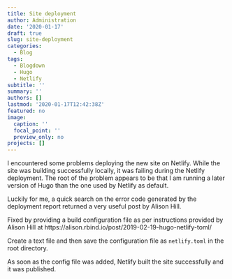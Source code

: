 ```yaml
---
title: Site deployment
author: Administration
date: '2020-01-17'
draft: true
slug: site-deployment
categories:
  - Blog
tags:
  - Blogdown
  - Hugo
  - Netlify
subtitle: ''
summary: ''
authors: []
lastmod: '2020-01-17T12:42:38Z'
featured: no
image:
  caption: ''
  focal_point: ''
  preview_only: no
projects: []
---
```


I encountered some problems deploying the new site on Netlify.
While the site was building successfully locally, it was failing during the Netlify deployment. The root of the problem appears to be that I am running a later version of Hugo than the one used by Netlify as default.

Luckily for me, a quick search on the error code generated by the deployment report returned a very useful post by Alison Hill.

Fixed by providing a build configuration file as per instructions provided by Alison Hill at https://alison.rbind.io/post/2019-02-19-hugo-netlify-toml/

Create a text file and then save the configuration file as `netlify.toml` in the root directory.

As soon as the config file was added, Netlify built the site successfully and it was published.